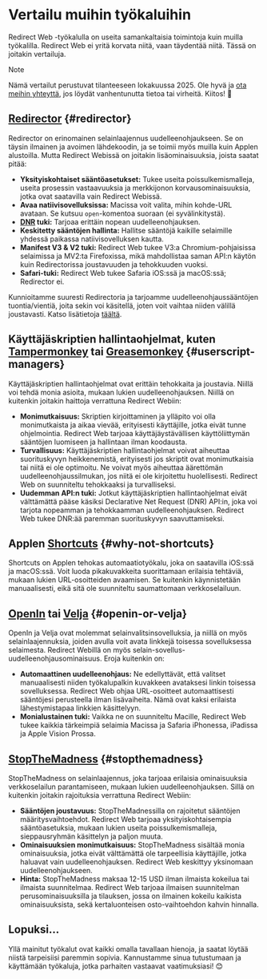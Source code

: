 # Vertailu muihin työkaluihin

Redirect Web -työkalulla on useita samankaltaisia toimintoja kuin muilla työkalilla. Redirect Web ei yritä korvata niitä, vaan täydentää niitä. Tässä on joitakin vertailuja.

> [!NOTE]
> Nämä vertailut perustuvat tilanteeseen lokakuussa 2025. Ole hyvä ja [ota meihin yhteyttä](/contact-us), jos löydät vanhentunutta tietoa tai virheitä. Kiitos! 🙏

## [Redirector](https://github.com/einaregilsson/Redirector) {#redirector}

Redirector on erinomainen selainlaajennus uudelleenohjaukseen. Se on täysin ilmainen ja avoimen lähdekoodin, ja se toimii myös muilla kuin Applen alustoilla. Mutta Redirect Webissä on joitakin lisäominaisuuksia, joista saatat pitää:

* **Yksityiskohtaiset sääntöasetukset:** Tukee useita poissulkemismalleja, useita prosessin vastaavuuksia ja merkkijonon korvausominaisuuksia, jotka ovat saatavilla vain Redirect Webissä.
* **Avaa natiivisovelluksissa:** Macissa voit valita, mihin kohde-URL avataan. Se kutsuu `open`-komentoa suoraan (ei syvälinkitystä).
* **[DNR](https://blog.mozilla.org/addons/2023/05/17/declarativenetrequest-available-in-firefox/) tuki:** Tarjoaa erittäin nopean uudelleenohjauksen.
* **Keskitetty sääntöjen hallinta:** Hallitse sääntöjä kaikille selaimille yhdessä paikassa natiivisovelluksen kautta.
* **Manifest V3 & V2 tuki:** Redirect Web tukee V3:a Chromium-pohjaisissa selaimissa ja MV2:ta Firefoxissa, mikä mahdollistaa saman API:n käytön kuin Redirectorissa joustavuuden ja tehokkuuden vuoksi.
* **Safari-tuki:** Redirect Web tukee Safaria iOS:ssä ja macOS:ssä; Redirector ei.

Kunnioitamme suuresti Redirectoria ja tarjoamme uudelleenohjaussääntöjen tuontia/vientiä, joita sekin voi käsitellä, joten voit vaihtaa niiden välillä joustavasti. Katso lisätietoja [täältä](/export-or-import-rules).

## Käyttäjäskriptien hallintaohjelmat, kuten [Tampermonkey](https://www.tampermonkey.net/) tai [Greasemonkey](https://www.greasespot.net/) {#userscript-managers}

Käyttäjäskriptien hallintaohjelmat ovat erittäin tehokkaita ja joustavia. Niillä voi tehdä monia asioita, mukaan lukien uudelleenohjauksen. Niillä on kuitenkin joitakin haittoja verrattuna Redirect Webiin:

* **Monimutkaisuus:** Skriptien kirjoittaminen ja ylläpito voi olla monimutkaista ja aikaa vievää, erityisesti käyttäjille, jotka eivät tunne ohjelmointia. Redirect Web tarjoaa käyttäjäystävällisen käyttöliittymän sääntöjen luomiseen ja hallintaan ilman koodausta.
* **Turvallisuus:** Käyttäjäskriptien hallintaohjelmat voivat aiheuttaa suorituskyvyn heikkenemistä, erityisesti jos skriptit ovat monimutkaisia tai niitä ei ole optimoitu. Ne voivat myös aiheuttaa äärettömän uudelleenohjaussilmukan, jos niitä ei ole kirjoitettu huolellisesti. Redirect Web on suunniteltu tehokkaaksi ja turvalliseksi.
* **Uudemman API:n tuki:** Jotkut käyttäjäskriptien hallintaohjelmat eivät välttämättä pääse käsiksi Declarative Net Request (DNR) API:in, joka voi tarjota nopeamman ja tehokkaamman uudelleenohjauksen. Redirect Web tukee DNR:ää paremman suorituskyvyn saavuttamiseksi.

## Applen [Shortcuts](https://support.apple.com/guide/shortcuts/welcome/ios) {#why-not-shortcuts}

Shortcuts on Applen tehokas automaatiotyökalu, joka on saatavilla iOS:ssä ja macOS:ssä. Voit luoda pikakuvakkeita suorittamaan erilaisia tehtäviä, mukaan lukien URL-osoitteiden avaamisen. Se kuitenkin käynnistetään manuaalisesti, eikä sitä ole suunniteltu saumattomaan verkkoselailuun.

## [OpenIn](https://loshadki.app/openin4/) tai [Velja](https://sindresorhus.com/velja) {#openin-or-velja}

OpenIn ja Velja ovat molemmat selainvalitsinsovelluksia, ja niillä on myös selainlaajennuksia, joiden avulla voit avata linkkejä toisessa sovelluksessa selaimesta. Redirect Webillä on myös selain-sovellus-uudelleenohjausominaisuus. Eroja kuitenkin on:

* **Automaattinen uudelleenohjaus:** Ne edellyttävät, että valitset manuaalisesti niiden työkalupalkin kuvakkeen avataksesi linkin toisessa sovelluksessa. Redirect Web ohjaa URL-osoitteet automaattisesti sääntöjesi perusteella ilman lisävaiheita. Nämä ovat kaksi erilaista lähestymistapaa linkkien käsittelyyn.
* **Monialustainen tuki:** Vaikka ne on suunniteltu Macille, Redirect Web tukee kaikkia tärkeimpiä selaimia Macissa ja Safaria iPhonessa, iPadissa ja Apple Vision Prossa.

## [StopTheMadness](https://www.stopthemadness.com/) {#stopthemadness}

StopTheMadness on selainlaajennus, joka tarjoaa erilaisia ominaisuuksia verkkoselailun parantamiseen, mukaan lukien uudelleenohjauksen. Sillä on kuitenkin joitakin rajoituksia verrattuna Redirect Webiin:

* **Sääntöjen joustavuus:** StopTheMadnessilla on rajoitetut sääntöjen määritysvaihtoehdot. Redirect Web tarjoaa yksityiskohtaisempia sääntöasetuksia, mukaan lukien useita poissulkemismalleja, sieppausryhmän käsittelyn ja paljon muuta.
* **Ominaisuuksien monimutkaisuus:** StopTheMadness sisältää monia ominaisuuksia, jotka eivät välttämättä ole tarpeellisia käyttäjille, jotka haluavat vain uudelleenohjauksen. Redirect Web keskittyy yksinomaan uudelleenohjaukseen.
* **Hinta:** StopTheMadness maksaa 12-15 USD ilman ilmaista kokeilua tai ilmaista suunnitelmaa. Redirect Web tarjoaa ilmaisen suunnitelman perusominaisuuksilla ja tilauksen, jossa on ilmainen kokeilu kaikista ominaisuuksista, sekä kertaluonteisen osto-vaihtoehdon kahvin hinnalla.

## Lopuksi...

Yllä mainitut työkalut ovat kaikki omalla tavallaan hienoja, ja saatat löytää niistä tarpeisiisi paremmin sopivia. Kannustamme sinua tutustumaan ja käyttämään työkaluja, jotka parhaiten vastaavat vaatimuksiasi! 😊